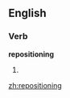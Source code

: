 ==English==

===Verb===
'''repositioning'''

# {{present participle of|[[reposition]]}}

[[zh:repositioning]]